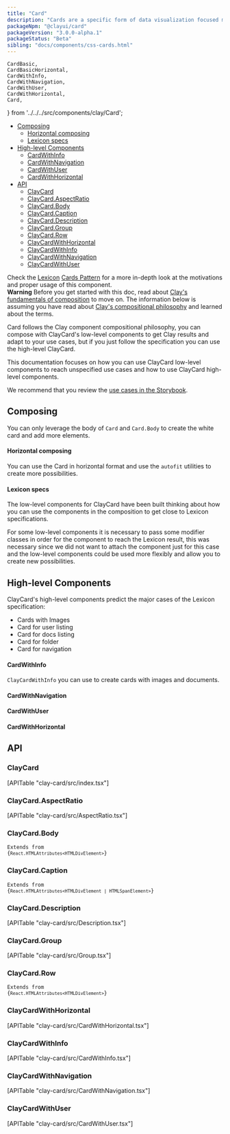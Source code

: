 ```yaml
---
title: "Card"
description: "Cards are a specific form of data visualization focused mainly on displaying images."
packageNpm: "@clayui/card"
packageVersion: "3.0.0-alpha.1"
packageStatus: "Beta"
sibling: "docs/components/css-cards.html"
---
```


	CardBasic,
	CardBasicHorizontal,
	CardWithInfo,
	CardWithNavigation,
	CardWithUser,
	CardWithHorizontal,
	Card,
} from '../../../src/components/clay/Card';

<div class="nav-toc-absolute">
<div class="nav-toc">

- [Composing](#composing)
  - [Horizontal composing](#horizontal-composing)
  - [Lexicon specs](#lexicon-specs)
- [High-level Components](#high-level-components)
  - [CardWithInfo](#cardwithinfo)
  - [CardWithNavigation](#cardwithnavigation)
  - [CardWithUser](#cardwithuser)
  - [CardWithHorizontal](#cardwithhorizontal)
- [API](#api)
  - [ClayCard](#claycard)
  - [ClayCard.AspectRatio](#claycard.aspectratio)
  - [ClayCard.Body](#claycard.body)
  - [ClayCard.Caption](#claycard.caption)
  - [ClayCard.Description](#claycard.description)
  - [ClayCard.Group](#claycard.group)
  - [ClayCard.Row](#claycard.row)
  - [ClayCardWithHorizontal](#claycardwithhorizontal)
  - [ClayCardWithInfo](#claycardwithinfo)
  - [ClayCardWithNavigation](#claycardwithnavigation)
  - [ClayCardWithUser](#claycardwithuser)

</div>
</div>

<div class="clay-site-alert alert alert-info">
	Check the <a href="https://liferay.design/lexicon">Lexicon</a> <a href="https://liferay.design/lexicon/core-components/cards/">Cards Pattern</a> for a more in-depth look at the motivations and proper usage of this component.
</div>

<div class="clay-site-alert alert alert-warning">
	<strong class="lead">Warning</strong>
	Before you get started with this doc, read about <a href="/docs/foundations/composing.html" target="_blank">Clay's fundamentals of composition</a> to move on. The information below is assuming you have read about <a href="/docs/foundations/composing.html" target="_blank">Clay's compositional philosophy</a> and learned about the terms.
</div>

Card follows the Clay component compositional philosophy, you can compose with ClayCard's low-level components to get Clay results and adapt to your use cases, but if you just follow the specification you can use the high-level ClayCard.

This documentation focuses on how you can use ClayCard low-level components to reach unspecified use cases and how to use ClayCard high-level components.

<div class="clay-site-alert alert alert-info">
	We recommend that you review the <a href="https://storybook.clayui.com/?path=/story/components-claycard--claycardwithinfo" target="_blank">use cases in the Storybook</a>.
</div>

## Composing

You can only leverage the body of `Card` and `Card.Body` to create the white card and add more elements.

<CardBasic />

#### Horizontal composing

You can use the Card in horizontal format and use the `autofit` utilities to create more possibilities.

<CardBasicHorizontal />

#### Lexicon specs

The low-level components for ClayCard have been built thinking about how you can use the components in the composition to get close to Lexicon specifications.

For some low-level components it is necessary to pass some modifier classes in order for the component to reach the Lexicon result, this was necessary since we did not want to attach the component just for this case and the low-level components could be used more flexibly and allow you to create new possibilities.

<Card />

## High-level Components

ClayCard's high-level components predict the major cases of the Lexicon specification:

- Cards with Images
- Card for user listing
- Card for docs listing
- Card for folder
- Card for navigation

#### CardWithInfo

`ClayCardWithInfo` you can use to create cards with images and documents.

<CardWithInfo />

#### CardWithNavigation

<CardWithNavigation />

#### CardWithUser

<CardWithUser />

#### CardWithHorizontal

<CardWithHorizontal />

## API

### ClayCard

<div>
	[APITable "clay-card/src/index.tsx"]
</div>

### ClayCard.AspectRatio

<div>
	[APITable "clay-card/src/AspectRatio.tsx"]
</div>

### ClayCard.Body

<code class="list-api-item-type">Extends from {`React.HTMLAttributes<HTMLDivElement>`}</code>

### ClayCard.Caption

<code class="list-api-item-type">Extends from {`React.HTMLAttributes<HTMLDivElement | HTMLSpanElement>`}</code>

### ClayCard.Description

<div>
	[APITable "clay-card/src/Description.tsx"]
</div>

### ClayCard.Group

<div>
	[APITable "clay-card/src/Group.tsx"]
</div>

### ClayCard.Row

<code class="list-api-item-type">Extends from {`React.HTMLAttributes<HTMLDivElement>`}</code>

### ClayCardWithHorizontal

<div>
	[APITable "clay-card/src/CardWithHorizontal.tsx"]
</div>

### ClayCardWithInfo

<div>
	[APITable "clay-card/src/CardWithInfo.tsx"]
</div>

### ClayCardWithNavigation

<div>
	[APITable "clay-card/src/CardWithNavigation.tsx"]
</div>

### ClayCardWithUser

<div>
	[APITable "clay-card/src/CardWithUser.tsx"]
</div>
